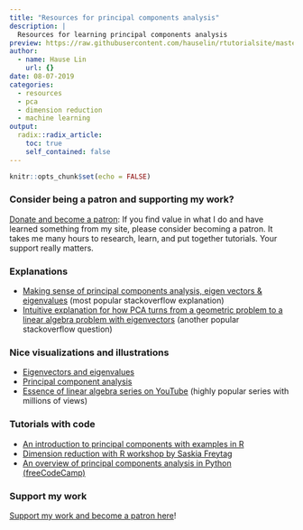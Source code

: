 ```yaml
---
title: "Resources for principal components analysis"
description: |
  Resources for learning principal components analysis
preview: https://raw.githubusercontent.com/hauselin/rtutorialsite/master/attachments/pca.jpg
author:
  - name: Hause Lin
    url: {}
date: 08-07-2019
categories: 
  - resources
  - pca
  - dimension reduction
  - machine learning
output:
  radix::radix_article:
    toc: true
    self_contained: false
---
```


```r
knitr::opts_chunk$set(echo = FALSE)
```

### Consider being a patron and supporting my work?

[Donate and become a patron](https://donorbox.org/support-my-teaching): If you find value in what I do and have learned something from my site, please consider becoming a patron. It takes me many hours to research, learn, and put together tutorials. Your support really matters.

### Explanations

* [Making sense of principal components analysis, eigen vectors & eigenvalues](https://stats.stackexchange.com/questions/2691/making-sense-of-principal-component-analysis-eigenvectors-eigenvalues) (most popular stackoverflow explanation)
* [Intuitive explanation for how PCA turns from a geometric problem to a linear algebra problem with eigenvectors](https://stats.stackexchange.com/questions/217995/what-is-an-intuitive-explanation-for-how-pca-turns-from-a-geometric-problem-wit) (another popular stackoverflow question)

### Nice visualizations and illustrations

* [Eigenvectors and eigenvalues](http://setosa.io/ev/eigenvectors-and-eigenvalues/)
* [Principal component analysis](http://setosa.io/ev/principal-component-analysis/)
* [Essence of linear algebra series on YouTube](https://www.youtube.com/playlist?list=PLZHQObOWTQDPD3MizzM2xVFitgF8hE_ab) (highly popular series with millions of views)

### Tutorials with code

* [An introduction to principal components with examples in R](http://www.octoberraindrops.com/publications/Phan_2016_IntroductionToPCA.pdf)
* [Dimension reduction with R workshop by Saskia Freytag](https://rpubs.com/Saskia/520216)
* [An overview of principal components analysis in Python (freeCodeCamp)](https://www.freecodecamp.org/news/an-overview-of-principal-component-analysis-6340e3bc4073/)

### Support my work

[Support my work and become a patron here](https://donorbox.org/support-my-teaching)!
